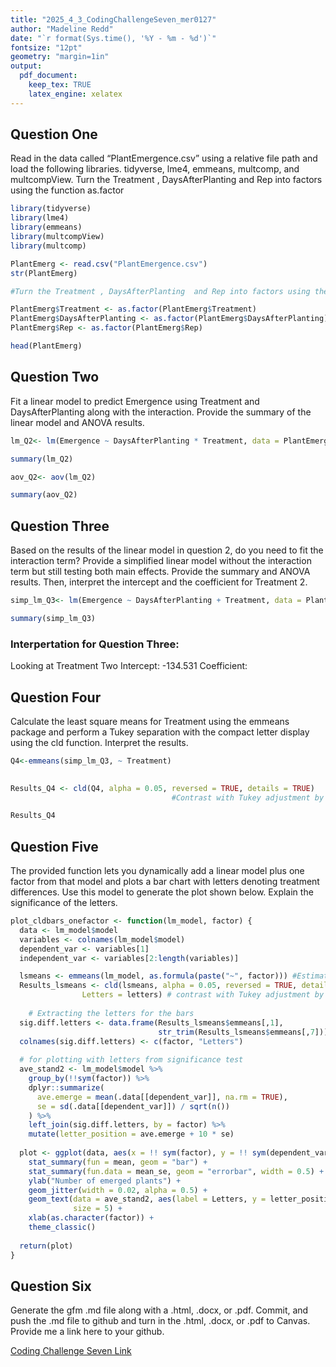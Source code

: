 ```yaml
---
title: "2025_4_3_CodingChallengeSeven_mer0127"
author: "Madeline Redd"
date: "`r format(Sys.time(), '%Y - %m - %d')`"
fontsize: "12pt"
geometry: "margin=1in"
output:
  pdf_document: 
    keep_tex: TRUE
    latex_engine: xelatex
---
```



## Question One

Read in the data called “PlantEmergence.csv” using a relative file path and load the following libraries. tidyverse, lme4, emmeans, multcomp, and multcompView. Turn the Treatment , DaysAfterPlanting  and Rep into factors using the function as.factor

```r

library(tidyverse)
library(lme4)
library(emmeans)
library(multcompView)
library(multcomp)

PlantEmerg <- read.csv("PlantEmergence.csv")
str(PlantEmerg)

#Turn the Treatment , DaysAfterPlanting  and Rep into factors using the function as.factor

PlantEmerg$Treatment <- as.factor(PlantEmerg$Treatment)
PlantEmerg$DaysAfterPlanting <- as.factor(PlantEmerg$DaysAfterPlanting)
PlantEmerg$Rep <- as.factor(PlantEmerg$Rep)

head(PlantEmerg)

```


## Question Two

Fit a linear model to predict Emergence using Treatment and DaysAfterPlanting along with the interaction. Provide the summary of the linear model and ANOVA results. 

```r

lm_Q2<- lm(Emergence ~ DaysAfterPlanting * Treatment, data = PlantEmerg)

summary(lm_Q2)

aov_Q2<- aov(lm_Q2)

summary(aov_Q2)

```


## Question Three

Based on the results of the linear model in question 2, do you need to fit the interaction term? Provide a simplified linear model without the interaction term but still testing both main effects. Provide the summary and ANOVA results. Then, interpret the intercept and the coefficient for Treatment 2.

```r
simp_lm_Q3<- lm(Emergence ~ DaysAfterPlanting + Treatment, data = PlantEmerg)

summary(simp_lm_Q3)
```
### Interpertation for Question Three:

Looking at Treatment Two
Intercept: -134.531 
Coefficient:


## Question Four

Calculate the least square means for Treatment using the emmeans package and perform a Tukey separation with the compact letter display using the cld function. Interpret the results.

```r
Q4<-emmeans(simp_lm_Q3, ~ Treatment) 
                    

Results_Q4 <- cld(Q4, alpha = 0.05, reversed = TRUE, details = TRUE) 
                                    #Contrast with Tukey adjustment by default 

Results_Q4
```

## Question Five

The provided function lets you dynamically add a linear model plus one factor from that model and plots a bar chart with letters denoting treatment differences. Use this model to generate the plot shown below. Explain the significance of the letters. 

```r
plot_cldbars_onefactor <- function(lm_model, factor) {
  data <- lm_model$model
  variables <- colnames(lm_model$model)
  dependent_var <- variables[1]
  independent_var <- variables[2:length(variables)]

  lsmeans <- emmeans(lm_model, as.formula(paste("~", factor))) #Estimate lsmeans 
  Results_lsmeans <- cld(lsmeans, alpha = 0.05, reversed = TRUE, details = TRUE, 
                Letters = letters) # contrast with Tukey adjustment by default.
  
    # Extracting the letters for the bars
  sig.diff.letters <- data.frame(Results_lsmeans$emmeans[,1], 
                                 str_trim(Results_lsmeans$emmeans[,7]))
  colnames(sig.diff.letters) <- c(factor, "Letters")
  
  # for plotting with letters from significance test
  ave_stand2 <- lm_model$model %>%
    group_by(!!sym(factor)) %>%
    dplyr::summarize(
      ave.emerge = mean(.data[[dependent_var]], na.rm = TRUE),
      se = sd(.data[[dependent_var]]) / sqrt(n())
    ) %>%
    left_join(sig.diff.letters, by = factor) %>%
    mutate(letter_position = ave.emerge + 10 * se)
  
  plot <- ggplot(data, aes(x = !! sym(factor), y = !! sym(dependent_var))) + 
    stat_summary(fun = mean, geom = "bar") +
    stat_summary(fun.data = mean_se, geom = "errorbar", width = 0.5) +
    ylab("Number of emerged plants") + 
    geom_jitter(width = 0.02, alpha = 0.5) +
    geom_text(data = ave_stand2, aes(label = Letters, y = letter_position), 
              size = 5) +
    xlab(as.character(factor)) +
    theme_classic()
  
  return(plot)
}

```



## Question Six

Generate the gfm .md file along with a .html, .docx, or .pdf. Commit, and push the .md file to github and turn in the .html, .docx, or .pdf to Canvas. Provide me a link here to your github.


[Coding Challenge Seven Link](https://github.com/Mads-Hamrick/ENTM6820class/tree/89f9f8cb2ed9120e3835c943c98f6a304e9b0aad/2025_4_3_CodingChallengeSeven_mer0127)


